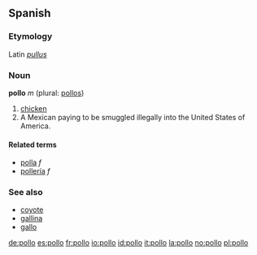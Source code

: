 == Spanish ==
===Etymology===
Latin ''[[pullus]]''

=== Noun ===
'''pollo''' ''m'' (plural: [[pollos]])

# [[chicken]]
# A Mexican paying to be smuggled illegally into the United States of America.<!-- possibly not limited to the Mex/USA case? -->

====Related terms====
*[[polla]] ''f''
*[[pollería]] ''f''

===See also===
*[[coyote]]
*[[gallina]]
*[[gallo]]

[[de:pollo]]
[[es:pollo]]
[[fr:pollo]]
[[io:pollo]]
[[id:pollo]]
[[it:pollo]]
[[la:pollo]]
[[no:pollo]]
[[pl:pollo]]
